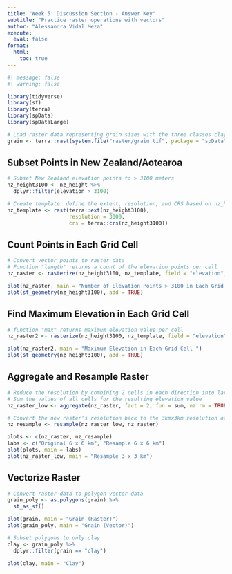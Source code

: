 ```yaml
---
title: "Week 5: Discussion Section - Answer Key"
subtitle: "Practice raster operations with vectors"
author: "Alessandra Vidal Meza"
execute: 
  eval: false
format:
  html:
    toc: true
---
```


```r
#| message: false
#| warning: false

library(tidyverse)
library(sf)
library(terra)
library(spData)
library(spDataLarge)
```

```r
# Load raster data representing grain sizes with the three classes clay, silt and sand
grain <- terra::rast(system.file("raster/grain.tif", package = "spData"))
```

## Subset Points in New Zealand/Aotearoa

```r
# Subset New Zealand elevation points to > 3100 meters
nz_height3100 <- nz_height %>% 
  dplyr::filter(elevation > 3100)

# Create template: define the extent, resolution, and CRS based on nz_height3100
nz_template <- rast(terra::ext(nz_height3100), 
                    resolution = 3000, 
                    crs = terra::crs(nz_height3100))
```

## Count Points in Each Grid Cell

```r
# Convert vector points to raster data
# Function "length" returns a count of the elevation points per cell
nz_raster <- rasterize(nz_height3100, nz_template, field = "elevation", fun = "length")

plot(nz_raster, main = "Number of Elevation Points > 3100 in Each Grid Cell")
plot(st_geometry(nz_height3100), add = TRUE)
```

## Find Maximum Elevation in Each Grid Cell

```r
# function "max" returns maximum elevation value per cell
nz_raster2 <- rasterize(nz_height3100, nz_template, field = "elevation", fun = max)

plot(nz_raster2, main = "Maximum Elevation in Each Grid Cell ")
plot(st_geometry(nz_height3100), add = TRUE)
```

## Aggregate and Resample Raster

```r
# Reduce the resolution by combining 2 cells in each direction into larger cells
# Sum the values of all cells for the resulting elevation value
nz_raster_low <- aggregate(nz_raster, fact = 2, fun = sum, na.rm = TRUE)

# Convert the new raster's resolution back to the 3kmx3km resolution of original raster
nz_resample <- resample(nz_raster_low, nz_raster)

plots <- c(nz_raster, nz_resample)
labs <- c("Original 6 x 6 km", "Resample 6 x 6 km")
plot(plots, main = labs)
plot(nz_raster_low, main = "Resample 3 x 3 km")
```

## Vectorize Raster

```r
# Convert raster data to polygon vector data
grain_poly <- as.polygons(grain) %>% 
  st_as_sf()

plot(grain, main = "Grain (Raster)")
plot(grain_poly, main = "Grain (Vector)")

# Subset polygons to only clay
clay <- grain_poly %>% 
  dplyr::filter(grain == "clay")

plot(clay, main = "Clay")
```
